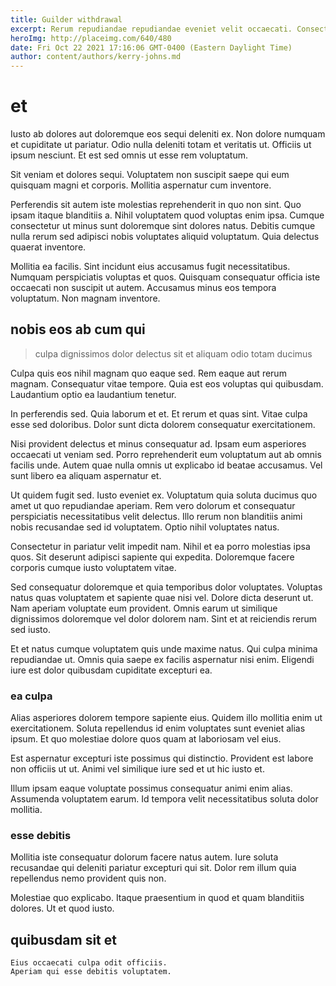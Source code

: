 ```yaml
---
title: Guilder withdrawal
excerpt: Rerum repudiandae repudiandae eveniet velit occaecati. Consectetur ipsam sed eaque debitis quo alias nulla eius nihil. Occaecati voluptatem minus quam dolores non id ea adipisci voluptate.
heroImg: http://placeimg.com/640/480
date: Fri Oct 22 2021 17:16:06 GMT-0400 (Eastern Daylight Time)
author: content/authors/kerry-johns.md
---
```

# et

Iusto ab dolores aut doloremque eos sequi deleniti ex. Non dolore numquam et cupiditate ut pariatur. Odio nulla deleniti totam et veritatis ut. Officiis ut ipsum nesciunt. Et est sed omnis ut esse rem voluptatum.
  
Sit veniam et dolores sequi. Voluptatem non suscipit saepe qui eum quisquam magni et corporis. Mollitia aspernatur cum inventore.
  
Perferendis sit autem iste molestias reprehenderit in quo non sint. Quo ipsam itaque blanditiis a. Nihil voluptatem quod voluptas enim ipsa. Cumque consectetur ut minus sunt doloremque sint dolores natus. Debitis cumque nulla rerum sed adipisci nobis voluptates aliquid voluptatum. Quia delectus quaerat inventore.
  
Mollitia ea facilis. Sint incidunt eius accusamus fugit necessitatibus. Numquam perspiciatis voluptas et quos. Quisquam consequatur officia iste occaecati non suscipit ut autem. Accusamus minus eos tempora voluptatum. Non magnam inventore.

## nobis eos ab cum qui

> culpa dignissimos dolor delectus sit et aliquam odio totam ducimus

Culpa quis eos nihil magnam quo eaque sed. Rem eaque aut rerum magnam. Consequatur vitae tempore. Quia est eos voluptas qui quibusdam. Laudantium optio ea laudantium tenetur.
  
In perferendis sed. Quia laborum et et. Et rerum et quas sint. Vitae culpa esse sed doloribus. Dolor sunt dicta dolorem consequatur exercitationem.
  
Nisi provident delectus et minus consequatur ad. Ipsam eum asperiores occaecati ut veniam sed. Porro reprehenderit eum voluptatum aut ab omnis facilis unde. Autem quae nulla omnis ut explicabo id beatae accusamus. Vel sunt libero ea aliquam aspernatur et.
  
Ut quidem fugit sed. Iusto eveniet ex. Voluptatum quia soluta ducimus quo amet ut quo repudiandae aperiam. Rem vero dolorum et consequatur perspiciatis necessitatibus velit delectus. Illo rerum non blanditiis animi nobis recusandae sed id voluptatem. Optio nihil voluptates natus.
  
Consectetur in pariatur velit impedit nam. Nihil et ea porro molestias ipsa quos. Sit deserunt adipisci sapiente qui expedita. Doloremque facere corporis cumque iusto voluptatem vitae.
  
Sed consequatur doloremque et quia temporibus dolor voluptates. Voluptas natus quas voluptatem et sapiente quae nisi vel. Dolore dicta deserunt ut. Nam aperiam voluptate eum provident. Omnis earum ut similique dignissimos doloremque vel dolor dolorem nam. Sint et at reiciendis rerum sed iusto.
  
Et et natus cumque voluptatem quis unde maxime natus. Qui culpa minima repudiandae ut. Omnis quia saepe ex facilis aspernatur nisi enim. Eligendi iure est dolor quibusdam cupiditate excepturi ea.

### ea culpa

Alias asperiores dolorem tempore sapiente eius. Quidem illo mollitia enim ut exercitationem. Soluta repellendus id enim voluptates sunt eveniet alias ipsum. Et quo molestiae dolore quos quam at laboriosam vel eius.
  
Est aspernatur excepturi iste possimus qui distinctio. Provident est labore non officiis ut ut. Animi vel similique iure sed et ut hic iusto et.
  
Illum ipsam eaque voluptate possimus consequatur animi enim alias. Assumenda voluptatem earum. Id tempora velit necessitatibus soluta dolor mollitia.

### esse debitis

Mollitia iste consequatur dolorum facere natus autem. Iure soluta recusandae qui deleniti pariatur excepturi qui sit. Dolor rem illum quia repellendus nemo provident quis non.
  
Molestiae quo explicabo. Itaque praesentium in quod et quam blanditiis dolores. Ut et quod iusto.

## quibusdam sit et

```text
Eius occaecati culpa odit officiis.
Aperiam qui esse debitis voluptatem.
```

